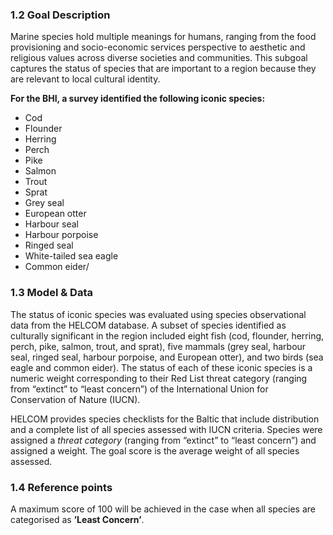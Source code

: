 ### 1.2 Goal Description

Marine species hold multiple meanings for humans, ranging from the food provisioning and socio-economic services perspective to aesthetic and religious values across diverse societies and communities. This subgoal captures the status of species that are important to a region because they are relevant to local cultural identity.

**For the BHI, a survey identified the following iconic species:**

- Cod  
- Flounder  
- Herring  
- Perch  
- Pike  
- Salmon  
- Trout  
- Sprat  
- Grey seal 
- European otter
- Harbour seal  
- Harbour porpoise  
- Ringed seal
- White-tailed sea eagle 
- Common eider/


### 1.3 Model & Data

The status of iconic species was evaluated using species observational data from the HELCOM database. A subset of species identified as culturally significant in the region included eight fish (cod, flounder, herring, perch, pike, salmon, trout, and sprat), five mammals (grey seal, harbour seal, ringed seal, harbour porpoise, and European otter), and two birds (sea eagle and common eider). The status of each of these iconic species is a numeric weight corresponding to their Red List threat category (ranging from “extinct” to “least concern”) of the International Union for Conservation of Nature (IUCN).

HELCOM provides species checklists for the Baltic that include distribution and a complete list of all species assessed with IUCN criteria. Species were assigned a _threat category_ (ranging from "extinct" to "least concern") and assigned a weight. The goal score is the average weight of all species assessed.


### 1.4 Reference points

A maximum score of 100 will be achieved in the case when all species are categorised as **’Least Concern’**.


<!-- ### 1.5 Other information -->



